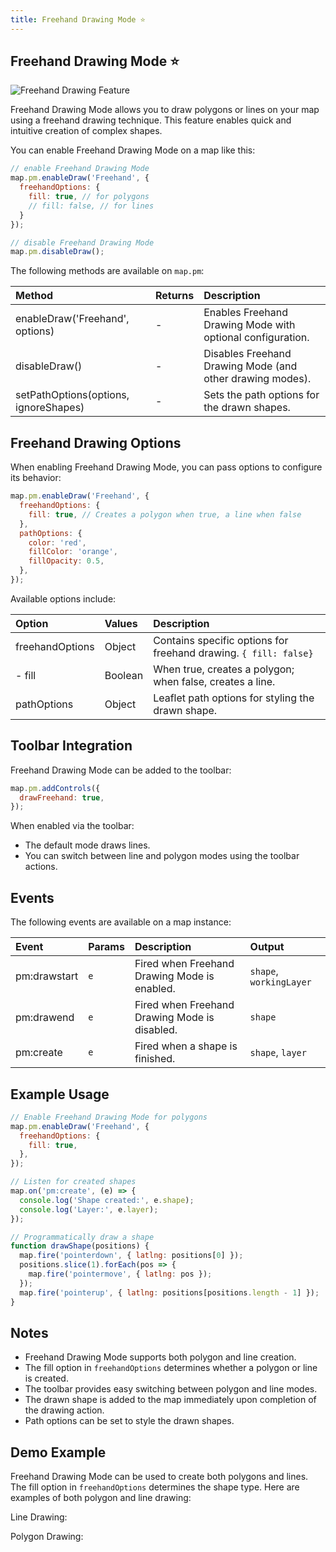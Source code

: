 ```yaml
---
title: Freehand Drawing Mode ⭐
---
```


## Freehand Drawing Mode ⭐


![Freehand Drawing Feature](https://assets.geoman.io//assets/freehand-draw.gif)

Freehand Drawing Mode allows you to draw polygons or lines on your map using a freehand drawing technique. This feature enables quick and intuitive creation of complex shapes.

You can enable Freehand Drawing Mode on a map like this:

```js
// enable Freehand Drawing Mode
map.pm.enableDraw('Freehand', {
  freehandOptions: {
    fill: true, // for polygons
    // fill: false, // for lines
  }
});

// disable Freehand Drawing Mode
map.pm.disableDraw();
```

The following methods are available on `map.pm`:

| Method                                 | Returns | Description                                                   |
| :------------------------------------- | :------ | :------------------------------------------------------------ |
| enableDraw('Freehand', options)        | -       | Enables Freehand Drawing Mode with optional configuration.    |
| disableDraw()                          | -       | Disables Freehand Drawing Mode (and other drawing modes).     |
| setPathOptions(options, ignoreShapes)  | -       | Sets the path options for the drawn shapes.                   |

## Freehand Drawing Options

When enabling Freehand Drawing Mode, you can pass options to configure its behavior:

```js
map.pm.enableDraw('Freehand', {
  freehandOptions: {
    fill: true, // Creates a polygon when true, a line when false
  },
  pathOptions: {
    color: 'red',
    fillColor: 'orange',
    fillOpacity: 0.5,
  },
});
```

Available options include:

| Option          | Values         | Description                                           |
| :-------------- | :------------- | :---------------------------------------------------- |
| freehandOptions | Object         | Contains specific options for freehand drawing. `{ fill: false}`       |
| - fill          | Boolean        | When true, creates a polygon; when false, creates a line. |
| pathOptions     | Object         | Leaflet path options for styling the drawn shape.     |

## Toolbar Integration

Freehand Drawing Mode can be added to the toolbar:

```javascript
map.pm.addControls({
  drawFreehand: true,
});
```

When enabled via the toolbar:
- The default mode draws lines.
- You can switch between line and polygon modes using the toolbar actions.

## Events

The following events are available on a map instance:

| Event           | Params | Description                                     | Output                    |
| :-------------- | :----- | :---------------------------------------------- | :------------------------ |
| pm:drawstart    | `e`    | Fired when Freehand Drawing Mode is enabled.    | `shape`, `workingLayer`   |
| pm:drawend      | `e`    | Fired when Freehand Drawing Mode is disabled.   | `shape`                   |
| pm:create       | `e`    | Fired when a shape is finished.                 | `shape`, `layer`          |

## Example Usage

```js
// Enable Freehand Drawing Mode for polygons
map.pm.enableDraw('Freehand', {
  freehandOptions: {
    fill: true,
  },
});

// Listen for created shapes
map.on('pm:create', (e) => {
  console.log('Shape created:', e.shape);
  console.log('Layer:', e.layer);
});

// Programmatically draw a shape
function drawShape(positions) {
  map.fire('pointerdown', { latlng: positions[0] });
  positions.slice(1).forEach(pos => {
    map.fire('pointermove', { latlng: pos });
  });
  map.fire('pointerup', { latlng: positions[positions.length - 1] });
}
```

## Notes

- Freehand Drawing Mode supports both polygon and line creation.
- The fill option in `freehandOptions` determines whether a polygon or line is created.
- The toolbar provides easy switching between polygon and line modes.
- The drawn shape is added to the map immediately upon completion of the drawing action.
- Path options can be set to style the drawn shapes.

## Demo Example



Freehand Drawing Mode can be used to create both polygons and lines. The fill option in `freehandOptions` determines the shape type. Here are examples of both polygon and line drawing:


Line Drawing:

<FreehandDrawing fill={false}/>

Polygon Drawing:

<FreehandDrawing fill={true}/>

